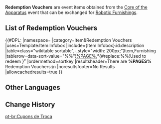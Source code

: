 {{Terminology Infobox
|image   = Item Redemption Voucher 10.png
|type    = Item Groups
|event   = Core of the Apparatus
|source1 = [[Core of the Apparatus]] Event
}}
'''Redemption Vouchers''' are event items obtained from the [[Core of the Apparatus]] event that can be exchanged for [[Robotic Furnishings]].

==List of Redemption Vouchers==
{{#DPL:
|namespace=
|category=Item&Redemption Vouchers
|uses=Template:Item Infobox
|include={Item Infobox}:id:description
|table=class="wikitable sortable",-,style="width: 200px;"¦Item,Furnishing
|tablerow=data-sort-value="%%"¦[[%PAGE%]],²{#replace:%%¦Used to redeem }²
|ordermethod=sortkey
|resultsheader=There are '''%PAGES%''' Redemption Vouchers:\n
|noresultsfooter=No Results
|allowcachedresults=true
}}

==Other Languages==
{{Other Languages
|en      = Redemption Vouchers
|zhs     = 兑换券
|zhs_rm  = Duìhuàn-quàn
|zht     = 兌換券
|zht_rm  = Duìhuàn-quàn
|zh_tl   = Exchange Voucher
|ja      = 引換券
|ja_rm   = Hikikaeken{{Assumed}}
|ja_tl   = Exchange Tickets
|ko      = 교환 쿠폰
|ko_rm   = Gyohwan Kupon
|ko_tl   = Exchange Coupon
|es      = Cupón de canje
|es_tl   = Redemption Coupon
|fr      = Coupon d'échange
|fr_tl   = Exchange Coupon
|ru      = Купон обмена
|ru_tl   = Exchange Coupon
|th      = คูปองแลกรับ
|th_tl   = 
|vi      = Phiếu Quà Tặng
|vi_tl   = 
|de      = Gutschein
|de_tl   = Voucher
|id      = Kupon Penukaran
|id_tl   = Exchange Coupon
|pt      = Cupom de Troca
|pt_tl   = 
|tr      = 
|tr_tl   = 
|it      = 
|it_tl   = 
}}

==Change History==
{{Change History|2.7}}
[[Category:Redemption Vouchers| ]]

[[pt-br:Cupons de Troca]]